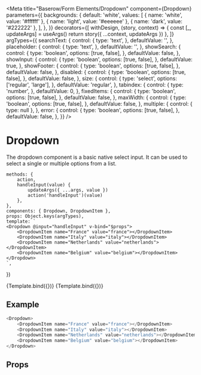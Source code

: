 

<Meta
    title="Baserow/Form Elements/Dropdown"
    component={Dropdown}
    parameters={{
        backgrounds: {
            default: 'white',
            values: [
                { name: 'white', value: '#ffffff' },
                { name: 'light', value: '#eeeeee' },
                { name: 'dark', value: '#222222' },
            ],
        },
    }}
    decorators={[
        withDesign,
        (story, context) => {
            const [_, updateArgs] = useArgs()
            return story({ ...context, updateArgs })
        },
    ]}
    argTypes={{
        searchText: {
            control: {
                type: 'text',
            },
            defaultValue: '',
        },
        placeholder: {
            control: {
                type: 'text',
            },
            defaultValue: '',
        },
        showSearch: {
            control: {
                type: 'boolean',
                options: [true, false],
            },
            defaultValue: false,
        },
        showInput: {
            control: {
                type: 'boolean',
                options: [true, false],
            },
            defaultValue: true,
        },
        showFooter: {
            control: {
                type: 'boolean',
                options: [true, false],
            },
            defaultValue: false,
        },
        disabled: {
            control: {
                type: 'boolean',
                options: [true, false],
            },
            defaultValue: false,
        },
        size: {
            control: {
                type: 'select',
                options: ['regular', 'large'],
            },
            defaultValue: 'regular',
        },
        tabindex: {
            control: {
                type: 'number',
            },
            defaultValue: 0,
        },
        fixedItems: {
            control: {
                type: 'boolean',
                options: [true, false],
            },
            defaultValue: false,
        },
        maxWidth: {
            control: {
                type: 'boolean',
                options: [true, false],
            },
            defaultValue: false,
        },
        multiple: {
            control: { type: null },
        },
        error: {
            control: {
                type: 'boolean',
                options: [true, false],
            },
            defaultValue: false,
        },
    }}
/>

# Dropdown

The dropdown component is a basic native select input. It can be used to select a single or multiple options from a list.

    methods: {
        action,
        handleInput(value) {
            updateArgs({ ...args, value })
            action('handleInput')(value)
        },
    },
    components: { Dropdown, DropdownItem },
    props: Object.keys(argTypes),
    template: `
    <Dropdown @input="handleInput" v-bind="$props">
        <DropdownItem name="France" value="france"></DropdownItem>
        <DropdownItem name="Italy" value="italy"></DropdownItem>
        <DropdownItem name="Netherlands" value="netherlands"></DropdownItem>
        <DropdownItem name="Belgium" value="belgium"></DropdownItem>
    </Dropdown>
    `,
})

<Canvas>
    <Story name="Default">{Template.bind({})}</Story>
    <Story
        name="Multiple selection"
        args={{
            multiple: true,
            value: [],
        }}
    >
        {Template.bind({})}
    </Story>
</Canvas>

## Example

```javascript
<Dropdown>
    <DropdownItem name="France" value="france"></DropdownItem>
    <DropdownItem name="Italy" value="italy"></DropdownItem>
    <DropdownItem name="Netherlands" value="netherlands"></DropdownItem>
    <DropdownItem name="Belgium" value="belgium"></DropdownItem>
</Dropdown>
```

## Props

<Props of={Dropdown} />
